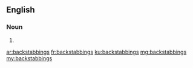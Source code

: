 ==English==

===Noun===
{{head|en|plural}}

# {{plural of|backstabbing|lang=en|nocat=1}}

[[ar:backstabbings]]
[[fr:backstabbings]]
[[ku:backstabbings]]
[[mg:backstabbings]]
[[my:backstabbings]]